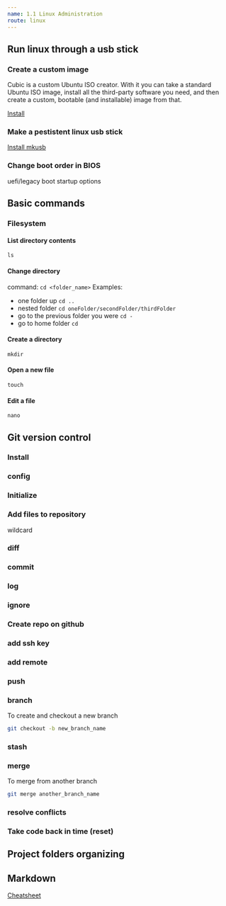 ```yaml
---
name: 1.1 Linux Administration
route: linux
---
```


## Run linux through a usb stick

### Create a custom image
Cubic is a custom Ubuntu ISO creator. With it you can take a standard Ubuntu ISO image,
install all the third-party software you need, and then create a custom, bootable 
(and installable) image from that.

[Install](linux/install#cubic)

### Make a pestistent linux usb stick

[Install mkusb](linux/install#mksub)

### Change boot order in BIOS 

uefi/legacy
boot startup options

## Basic commands


### Filesystem 

#### List directory contents
`ls`

#### Change directory
command: `cd <folder_name>`
Examples:
- one folder up
    `cd ..`
- nested folder
    `cd oneFolder/secondFolder/thirdFolder`
- go to the previous folder you were
    `cd -`
- go to home folder
    `cd`

#### Create a directory
`mkdir`

#### Open a new file
`touch`
#### Edit a file
`nano`



## Git version control

### Install

### config

### Initialize 

### Add files to repository
wildcard

### diff 

### commit

### log

### ignore

### Create repo on github

### add ssh key

### add remote

### push 

### branch
To create and checkout a new branch 
```sh
git checkout -b new_branch_name
```

### stash

### merge
To merge from another branch

```sh
git merge another_branch_name
```

### resolve conflicts

### Take code back in time (reset)

## Project folders organizing

## Markdown

[Cheatsheet](cheatsheets/markdown)
